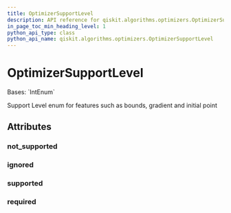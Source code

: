 ```yaml
---
title: OptimizerSupportLevel
description: API reference for qiskit.algorithms.optimizers.OptimizerSupportLevel
in_page_toc_min_heading_level: 1
python_api_type: class
python_api_name: qiskit.algorithms.optimizers.OptimizerSupportLevel
---
```


# OptimizerSupportLevel

<Class id="qiskit.algorithms.optimizers.OptimizerSupportLevel" isDedicatedPage={true} github="https://github.com/qiskit/qiskit/tree/stable/0.24/qiskit/algorithms/optimizers/optimizer.py" signature="OptimizerSupportLevel(value)">
  Bases: `IntEnum`

  Support Level enum for features such as bounds, gradient and initial point

  ## Attributes

  ### not\_supported

  <Attribute id="qiskit.algorithms.optimizers.OptimizerSupportLevel.not_supported" name="not_supported" attributeValue="= 0" />

  ### ignored

  <Attribute id="qiskit.algorithms.optimizers.OptimizerSupportLevel.ignored" name="ignored" attributeValue="= 1" />

  ### supported

  <Attribute id="qiskit.algorithms.optimizers.OptimizerSupportLevel.supported" name="supported" attributeValue="= 2" />

  ### required

  <Attribute id="qiskit.algorithms.optimizers.OptimizerSupportLevel.required" name="required" attributeValue="= 3" />
</Class>

